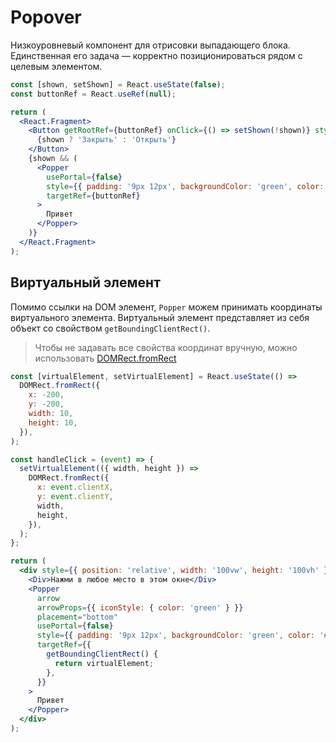 <Overview>

# Popover

Низкоуровневый компонент для отрисовки выпадающего блока.
Единственная его задача — корректно позиционироваться рядом с целевым элементом.

</Overview>

```jsx { "props": { "layout": false, "iframe": false } }
const [shown, setShown] = React.useState(false);
const buttonRef = React.useRef(null);

return (
  <React.Fragment>
    <Button getRootRef={buttonRef} onClick={() => setShown(!shown)} style={{ margin: 50 }}>
      {shown ? 'Закрыть' : 'Открыть'}
    </Button>
    {shown && (
      <Popper
        usePortal={false}
        style={{ padding: '9px 12px', backgroundColor: 'green', color: '#fff' }}
        targetRef={buttonRef}
      >
        Привет
      </Popper>
    )}
  </React.Fragment>
);
```

## Виртуальный элемент

Помимо ссылки на DOM элемент, `Popper` можем принимать координаты виртуального элемента.
Виртуальный элемент представляет из себя объект со свойством `getBoundingClientRect()`.

> Чтобы не задавать все свойства координат вручную,
> можно использовать [DOMRect.fromRect](https://developer.mozilla.org/en-US/docs/Web/API/DOMRect/fromRect_static)

```jsx { "props": { "layout": false, "iframe": true } }
const [virtualElement, setVirtualElement] = React.useState(() =>
  DOMRect.fromRect({
    x: -200,
    y: -200,
    width: 10,
    height: 10,
  }),
);

const handleClick = (event) => {
  setVirtualElement(({ width, height }) =>
    DOMRect.fromRect({
      x: event.clientX,
      y: event.clientY,
      width,
      height,
    }),
  );
};

return (
  <div style={{ position: 'relative', width: '100vw', height: '100vh' }} onClick={handleClick}>
    <Div>Нажми в любое место в этом окне</Div>
    <Popper
      arrow
      arrowProps={{ iconStyle: { color: 'green' } }}
      placement="bottom"
      usePortal={false}
      style={{ padding: '9px 12px', backgroundColor: 'green', color: '#fff' }}
      targetRef={{
        getBoundingClientRect() {
          return virtualElement;
        },
      }}
    >
      Привет
    </Popper>
  </div>
);
```
